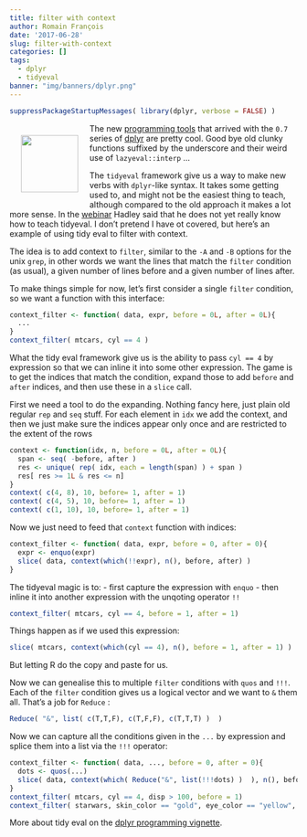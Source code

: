 ```yaml
---
title: filter with context
author: Romain François
date: '2017-06-28'
slug: filter-with-context
categories: []
tags:
  - dplyr
  - tidyeval
banner: "img/banners/dplyr.png"
---
```


```r
suppressPackageStartupMessages( library(dplyr, verbose = FALSE) )
```

<img src="/img/banners/dplyr.png" width="100px" style = "float: left; margin: 20px;" />

The new [programming tools](http://dplyr.tidyverse.org/articles/programming.html) that 
arrived with the `0.7` series of [dplyr](http://dplyr.tidyverse.org) are pretty cool. Good bye old clunky
functions suffixed by the underscore and their weird use of `lazyeval::interp`  ... 

The `tidyeval` framework give us a way to make new verbs with `dplyr`-like syntax. It takes 
some getting used to, and might not be the easiest thing to teach, although compared to the old 
approach it makes a lot more sense. In the [webinar](https://www.rstudio.com/resources/webinars/whats-new-in-dplyr-0-7-0/)
Hadley said that he does not yet really know how to teach tidyeval. I don't pretend I have ot covered, but here's an example
of using tidy eval to filter with context. 

The idea is to add context to `filter`, similar to the `-A` and `-B` options for the unix `grep`, in other 
words we want the lines that match the `filter` condition (as usual), a given number of lines before and 
a given number of lines after. 

To make things simple for now, let's first consider a single `filter` condition, so we want a function with this
interface: 

```r
context_filter <- function( data, expr, before = 0L, after = 0L){
  ...
}
context_filter( mtcars, cyl == 4 )
```

What the tidy eval framework give us is the ability to pass `cyl == 4` by expression so that 
we can inline it into some other expression. The game is to get the indices that match the condition, expand those
to add `before` and `after` indices, and then use these in a `slice` call. 

First we need a tool to do the expanding. Nothing fancy here, just plain old regular `rep` and `seq` stuff. 
For each element in `idx` we add the context, and then we just make sure the indices appear only once 
and are restricted to the extent of the rows 

```r
context <- function(idx, n, before = 0L, after = 0L){
  span <- seq( -before, after )
  res <- unique( rep( idx, each = length(span) ) + span )
  res[ res >= 1L & res <= n]
}
context( c(4, 8), 10, before= 1, after = 1)
context( c(4, 5), 10, before= 1, after = 1)
context( c(1, 10), 10, before= 1, after = 1)
```

Now we just need to feed that `context` function with indices:

```r
context_filter <- function( data, expr, before = 0, after = 0){
  expr <- enquo(expr)
  slice( data, context(which(!!expr), n(), before, after) ) 
}
```

The tidyeval magic is to: 
 - first capture the expression with `enquo` 
 - then inline it into another expression with the unqoting operator `!!`

```r
context_filter( mtcars, cyl == 4, before = 1, after = 1)
```

Things happen as if we used this expression: 

```r
slice( mtcars, context(which(cyl == 4), n(), before = 1, after = 1) )
```

But letting R do the copy and paste for us. 

Now we can genealise this to multiple `filter` conditions with `quos` and `!!!`. 
Each of the `filter` condition gives us a logical vector and we want to `&` them all. That's a job for `Reduce` :

```r
Reduce( "&", list( c(T,T,F), c(T,F,F), c(T,T,T) )  )
```

Now we can capture all the conditions given in the `...` by expression and 
splice them into a list via the `!!!` operator: 

```r
context_filter <- function( data, ..., before = 0, after = 0){
  dots <- quos(...)
  slice( data, context(which( Reduce("&", list(!!!dots) )  ), n(), before, after) ) 
}
context_filter( mtcars, cyl == 4, disp > 100, before = 1)
context_filter( starwars, skin_color == "gold", eye_color == "yellow", before = 1, after = 1)
```

More about tidy eval on the [dplyr programming vignette](http://dplyr.tidyverse.org/articles/programming.html). 

